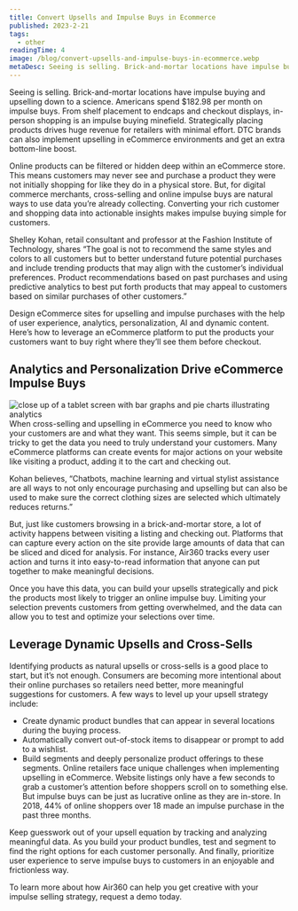 ```yaml
---
title: Convert Upsells and Impulse Buys in Ecommerce
published: 2023-2-21
tags:
  - other
readingTime: 4
image: /blog/convert-upsells-and-impulse-buys-in-ecommerce.webp
metaDesc: Seeing is selling. Brick-and-mortar locations have impulse buying and upselling down to a science. Americans spend $182.98 per month on impulse buys. From shelf placement to endcaps and checkout displays, in-person shopping is an impulse buying minefield.
---
```


Seeing is selling. Brick-and-mortar locations have impulse buying and upselling down to a science. Americans spend $182.98 per month on impulse buys. From shelf placement to endcaps and checkout displays, in-person shopping is an impulse buying minefield. Strategically placing products drives huge revenue for retailers with minimal effort. DTC brands can also implement upselling in eCommerce environments and get an extra bottom-line boost.

Online products can be filtered or hidden deep within an eCommerce store. This means customers may never see and purchase a product they were not initially shopping for like they do in a physical store. But, for digital commerce merchants, cross-selling and online impulse buys are natural ways to use data you’re already collecting. Converting your rich customer and shopping data into actionable insights makes impulse buying simple for customers.

Shelley Kohan, retail consultant and professor at the Fashion Institute of Technology, shares “The goal is not to recommend the same styles and colors to all customers but to better understand future potential purchases and include trending products that may align with the customer’s individual preferences. Product recommendations based on past purchases and using predictive analytics to best put forth products that may appeal to customers based on similar purchases of other customers.”

Design eCommerce sites for upselling and impulse purchases with the help of user experience, analytics, personalization, AI and dynamic content. Here’s how to leverage an eCommerce platform to put the products your customers want to buy right where they’ll see them before checkout.

## Analytics and Personalization Drive eCommerce Impulse Buys

![close up of a tablet screen with bar graphs and pie charts illustrating analytics](/blog/convert-upsells-and-impulse-buys-in-ecommerce-1.webp)
When cross-selling and upselling in eCommerce you need to know who your customers are and what they want. This seems simple, but it can be tricky to get the data you need to truly understand your customers. Many eCommerce platforms can create events for major actions on your website like visiting a product, adding it to the cart and checking out.

<BlogInnerCardWrapper slug='personalise-and-target-new-customers-with-first-party-data' />
Kohan believes, “Chatbots, machine learning and virtual stylist assistance are all ways to not only encourage purchasing and upselling but can also be used to make sure the correct clothing sizes are selected
which ultimately reduces returns.”

But, just like customers browsing in a brick-and-mortar store, a lot of activity happens between visiting a listing and checking out. Platforms that can capture every action on the site provide large amounts of data that can be sliced and diced for analysis. For instance, Air360 tracks every user action and turns it into easy-to-read information that anyone can put together to make meaningful decisions.

Once you have this data, you can build your upsells strategically and pick the products most likely to trigger an online impulse buy. Limiting your selection prevents customers from getting overwhelmed, and the data can allow you to test and optimize your selections over time.

## Leverage Dynamic Upsells and Cross-Sells

Identifying products as natural upsells or cross-sells is a good place to start, but it’s not enough. Consumers are becoming more intentional about their online purchases so retailers need better, more meaningful suggestions for customers. A few ways to level up your upsell strategy include:

- Create dynamic product bundles that can appear in several locations during the buying process.
- Automatically convert out-of-stock items to disappear or prompt to add to a wishlist.
- Build segments and deeply personalize product offerings to these segments.
  Online retailers face unique challenges when implementing upselling in eCommerce. Website listings only have a few seconds to grab a customer’s attention before shoppers scroll on to something else. But impulse buys can be just as lucrative online as they are in-store. In 2018, 44% of online shoppers over 18 made an impulse purchase in the past three months.

Keep guesswork out of your upsell equation by tracking and analyzing meaningful data. As you build your product bundles, test and segment to find the right options for each customer personally. And finally, prioritize user experience to serve impulse buys to customers in an enjoyable and frictionless way.

To learn more about how Air360 can help you get creative with your impulse selling strategy, request a demo today.
